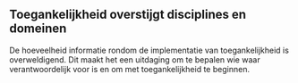 ## Toegankelijkheid overstijgt disciplines en domeinen

De hoeveelheid informatie rondom de implementatie van toegankelijkheid is overweldigend. Dit maakt het een uitdaging om te bepalen wie waar verantwoordelijk voor is en om met toegankelijkheid te beginnen.
